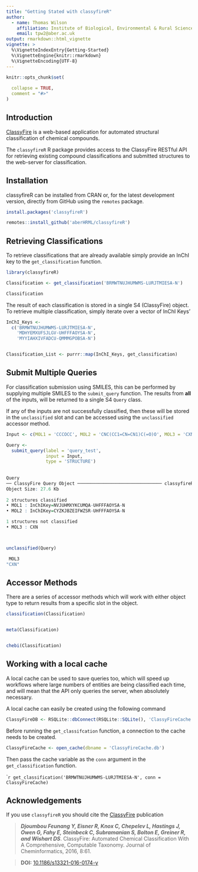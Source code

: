 ```yaml
---
title: "Getting Stated with classyfireR"
author:
  - name: Thomas Wilson
    affiliation: Institute of Biological, Environmental & Rural Sciences (IBERS), Aberystwyth University, UK
    email: tpw2@aber.ac.uk
output: rmarkdown::html_vignette
vignette: >
  %\VignetteIndexEntry{Getting-Started}
  %\VignetteEngine{knitr::rmarkdown}
  %\VignetteEncoding{UTF-8}
---
```


```r
knitr::opts_chunk$set(
  
  collapse = TRUE,
  comment = "#>"
)
```


## Introduction

[ClassyFire](http://classyfire.wishartlab.com/) is a web-based application for automated structural classification of chemical compounds. 

The `classyfireR` R package provides access to the ClassyFire RESTful API for retrieving existing compound classifications and submitted structures to the web-server for classification. 

## Installation

classyfireR can be installed from CRAN or, for the latest development version, directly from GitHub using the `remotes` package.

```r
install.packages('classyfireR')

remotes::install_github('aberHRML/classyfireR')
```


## Retrieving Classifications

To retrieve classifications that are already available simply provide an InChI key to the `get_classification` function. 


```r
library(classyfireR)

Classification <- get_classification('BRMWTNUJHUMWMS-LURJTMIESA-N')

Classification

```

The result of each classification is stored in a single S4 (ClassyFire) object. To retrieve multiple classification, simply iterate over a vector of InChI Keys'

```r
InChI_Keys <-
  c('BRMWTNUJHUMWMS-LURJTMIESA-N',
    'MDHYEMXUFSJLGV-UHFFFAOYSA-N',
    'MYYIAHXIVFADCU-QMMMGPOBSA-N')


Classification_List <- purrr::map(InChI_Keys, get_classification)

```


## Submit Multiple Queries

For classification submission using SMILES, this can be performed by supplying multiple SMILES to the `submit_query` function. The results from **all** of the inputs, will be returned to a single S4 `Query` class. 

If any of the inputs are not successfully classified, then these will be stored in the `unclassified` slot and can be accessed using the `unclassified` accessor method.

```r
Input <- c(MOL1 = 'CCCOCC', MOL2 = 'CNC(CC1=CN=CN1)C(=O)O', MOL3 = 'CXN')

Query <-
  submit_query(label = 'query_test',
               input = Input,
               type = 'STRUCTURE')
               
               
Query
── ClassyFire Query Object ──────────────────────────────── classyfireR v0.3.7 ── 
Object Size: 27.6 Kb 
 
2 structures classified 
• MOL1 : InChIKey=NVJUHMXYKCUMQA-UHFFFAOYSA-N
• MOL2 : InChIKey=CYZKJBZEIFWZSR-UHFFFAOYSA-N

1 structures not classified 
• MOL3 : CXN               



unclassified(Query)

 MOL3 
"CXN" 
```

## Accessor Methods

There are a series of accessor methods which will work with either object type to return results from a specific slot in the object. 

```r

classification(Classification)


meta(Classification)


chebi(Classification)

```


## Working with a local cache

A local cache can be used to save queries too, which will speed up workflows where large numbers of entities are being classified each time, and will mean that the API only queries the server, when absolutely necessary. 

A local cache can easily be created using the following command

```r
ClassyFireDB <- RSQLite::dbConnect(RSQLite::SQLite(), 'ClassyFireCache.db')
```

Before running the `get_classifcation` function, a connection to the cache needs to be created.


```r
ClassyFireCache <- open_cache(dbname = 'ClassyFireCache.db')
```

Then pass the cache variable as the `conn` argument in the `get_classification` function. 

````r
get_classification('BRMWTNUJHUMWMS-LURJTMIESA-N', conn = ClassyFireCache)
```


## Acknowledgements

If you use `classyfireR` you should cite the [ClassyFire](https://jcheminf.biomedcentral.com/articles/10.1186/s13321-016-0174-y) publication

> ___Djoumbou Feunang Y, Eisner R, Knox C, Chepelev L, Hastings J, Owen G, Fahy E, Steinbeck C, Subramanian S, Bolton E, Greiner R, and Wishart DS___. ClassyFire: Automated Chemical Classification With A Comprehensive, Computable Taxonomy. Journal of Cheminformatics, 2016, 8:61.

> __DOI:__ [10.1186/s13321-016-0174-y](https://jcheminf.biomedcentral.com/articles/10.1186/s13321-016-0174-y)

